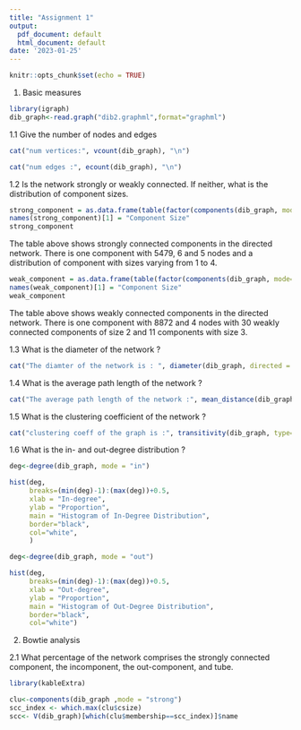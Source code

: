 ```yaml
---
title: "Assignment 1"
output:
  pdf_document: default
  html_document: default
date: '2023-01-25'
---
```


```r
knitr::opts_chunk$set(echo = TRUE)
```

1. Basic measures

```r

library(igraph)
dib_graph<-read.graph("dib2.graphml",format="graphml")

```

1.1 Give the number of nodes and edges

```r
cat("num vertices:", vcount(dib_graph), "\n")

cat("num edges :", ecount(dib_graph), "\n")
```
1.2 Is the network strongly or weakly connected. If neither, what is the distribution of
component sizes.


```r
strong_component = as.data.frame(table(factor(components(dib_graph, mode="strong")$csize)))
names(strong_component)[1] = "Component Size"
strong_component
```

The table above shows strongly connected components in the directed network. There is one component with 5479, 6 and 5 nodes and a distribution of component with sizes varying from 1 to 4.

```r
weak_component = as.data.frame(table(factor(components(dib_graph, mode="weak")$csize)))
names(weak_component)[1] = "Component Size"
weak_component
```

The table above shows weakly connected components in the directed network. There is one component with 8872 and 4 nodes with 30 weakly connected components of size 2 and 11 components with size 3.

1.3 What is the diameter of the network ?

```r
cat("The diamter of the network is : ", diameter(dib_graph, directed = T, unconnected = TRUE, weights=NA), "\n")
```
1.4 What is the average path length of the network ?

```r
cat("The average path length of the network :", mean_distance(dib_graph, directed = T), "\n")
```
1.5 What is the clustering coefficient of the network ?

```r
cat("clustering coeff of the graph is :", transitivity(dib_graph, type="localaverage"), "\n")
```
1.6 What is the in- and out-degree distribution ?

```r
deg<-degree(dib_graph, mode = "in")

hist(deg, 
     breaks=(min(deg)-1):(max(deg))+0.5,
     xlab = "In-degree", 
     ylab = "Proportion", 
     main = "Histogram of In-Degree Distribution",
     border="black", 
     col="white", 
     )
```

```r
deg<-degree(dib_graph, mode = "out")

hist(deg, 
     breaks=(min(deg)-1):(max(deg))+0.5,
     xlab = "Out-degree", 
     ylab = "Proportion", 
     main = "Histogram of Out-Degree Distribution",
     border="black", 
     col="white")
```

2. Bowtie analysis

2.1 What percentage of the network comprises the strongly connected component, the incomponent, the out-component, and tube.

```r

library(kableExtra)

clu<-components(dib_graph ,mode = "strong")
scc_index <- which.max(clu$csize)
scc<- V(dib_graph)[which(clu$membership==scc_index)]$name 


```